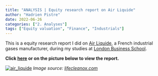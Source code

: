 ```yaml
---
title: "ANALYSIS | Equity research report on Air Liquide"
author: "Hadrien Pistre"
date: 2022-06-26
categories: ["2. Analyses"]
tags: ["Equity valuation", "Finance", "Industrials"]
---
```


This is a equity research report I did on <a href="https://www.airliquide.com/" target="_blank">Air Liquide</a>, a French industrial gases manufacturer, during my studies at <a href="https://www.london.edu/" target="_blank">London Business School</a>.

**Click <a href="https://www.hadrienpistre.com/er_airliquide.pdf" target="_blank">here</a> or on the picture below to view the report.**

[![air_liquide](https://www.hadrienpistre.com/airliquide.jpg)](https://www.hadrienpistre.com/er_airliquide.pdf)
*Image source: <a href="https://www.lifecleanox.com/partners/air-liquide" target="_blank">lifecleanox.com</a>*